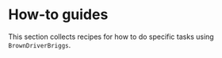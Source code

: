 # How-to guides


This section collects recipes for how to do specific tasks using `BrownDriverBriggs`. 